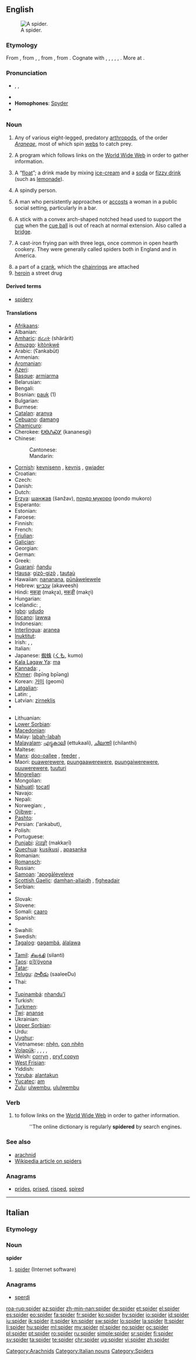 ==English==
{{wikipedia|dab=Spider (disambiguation)|Spider}}
[[Image:Brachypelma edit.jpg|thumb|A spider.]]

===Etymology===
From {{etyl|enm}} {{term|spithre|lang=enm}}, from {{etyl|ang}} {{term|spider|spīder|lang=ang}}, {{term|spiþra|spīþra|spider|lang=ang}}, from {{proto|Germanic|spinþrô|spider", literally, "spinner|lang=en}}, from {{proto|Indo-European|(s)pend-||(s)pen-|to pull, stretch, spin|lang=en}}. Cognate with {{etyl|sco|-}} {{term|spider||spider|lang=sco}}, {{etyl|fy|-}} {{term|spin||spider|lang=fy}}, {{etyl|nl|-}} {{term|spin||spider|lang=nl}}, {{etyl|de|-}} {{term|Spinne||spider|lang=de}}, {{etyl|da|-}} {{term|spinder||spinner, spider|lang=da}}, {{etyl|sv|-}} {{term|spindel||spider|lang=sv}}. More at {{l|en|spin}}.

===Pronunciation===
* {{enPR|spī'də(r)}}, {{IPA|/ˈspaɪdə(r)/}}, {{SAMPA|/"spaId@(r)/}}
* {{audio|En-us-spider.ogg|Audio (US)}}
* '''Homophones''': [[Spyder]]<!-- various sports cars [proper noun?] -->
* {{rhymes|aɪdə(r)}}

===Noun===
{{en-noun}}

# Any of various eight-legged, predatory [[arthropod]]s, of the order ''[[Araneae]]'', most of which spin [[web]]s to catch prey.
# {{internet}} A program which follows links on the [[World Wide Web]] in order to gather information.
# {{chiefly|Australia|and|New Zealand}} A “[[float]]”; a drink made by mixing [[ice-cream]] and a [[soda]] or [[fizzy drink]] (such as [[lemonade]]).
# {{slang}} A spindly person.
# {{slang}} A man who persistently approaches or [[accost]]s a woman in a public social setting, particularly in a bar.
# {{context|snooker|billiards}} A stick with a convex arch-shaped notched head used to support the [[cue]] when the [[cue ball]] is out of reach at normal extension.  Also called a [[bridge]].
# {{cookware}} A cast-iron frying pan with three legs, once common in open hearth cookery. They were generally called spiders both in England and in America.
# a part of a [[crank]], which the [[chainrings]] are attached
# [[heroin]] a street drug

====Derived terms====
* [[spidery]]

====Translations====
{{trans-top|arthropod}}
* [[Afrikaans]]: {{t|af|spinnekop|xs=Afrikaans}}
* Albanian: {{t-|sq|merimangë|f|xs=Albanian}}
* [[Amharic]]: [[ሸረሪት]] (shärärit)
* [[Amuzgo]]: [[kítònkwé]]
* Arabic: {{Arab|[[عنكبوت]]}} (ʕankabūt) {{m}}
* Armenian: {{t+|hy|սարդ|tr=sard}}
* [[Aromanian]]: {{tø|rup|pangu|xs=Aromanian}}
* [[Azeri]]: {{t+|az|hörümçək|xs=Azeri}}
* [[Basque]]: [[armiarma]]
* Belarusian: {{t-|be|павук|m|tr=pavuk|xs=Belarusian}}
* Bengali: {{t-|bn|মাকড়সা|sc=Beng|xs=Bengali}}
* Bosnian: [[pauk]] {{m}} (1)
* Bulgarian: {{t+|bg|паяк|m|tr=pajak}}
* Burmese: {{t|my|ပင့်ကူ|tr=gu pḭ̃ gù |sc=Mymr}}
* [[Catalan]]: [[aranya]] {{f}}
* [[Cebuano]]: [[damang]]
* [[Chamicuro]]: {{tø|ccc|kajs̈holi}}
* Cherokee: [[ᎧᎾᏁᏍᎩ]] (kananesgi)
* Chinese:
*: Cantonese: {{yue-yue-j|蜘蛛|zi1 zyu1}}
*: Mandarin: {{zh-zh-p|蜘蛛|zhīzhū}}
* [[Cornish]]: [[kevnisenn]] {{f}}, [[kevnis]] {{m}}, [[gwiader]] {{m}}
* Croatian: {{t-|hr|pauk|m|alt=pȁūk}}
* Czech: {{t-|cs|pavouk|m}}
* Danish: {{t|da|edderkop|c}}
* Dutch: {{t+|nl|spin|m}}
* [[Erzya]]: [[шанжав]] (šanžav), [[пондо мукоро]] (pondo mukoro)
* Esperanto: {{t|eo|araneo}}
* Estonian: {{t-|et|ämblik}}
* Faroese: {{t|fo|eiturkoppur|m|xs=Faroese}}
* Finnish: {{t+|fi|hämähäkki}}
* French: {{t+|fr|araignée|f}}
* [[Friulian]]: {{tø|fur|ragn|xs=Friulian}}
* [[Galician]]: {{t-|gl|araña|xs=Galician}}
* Georgian: {{t-|ka|ობობა|tr=oboba|sc=Geor|xs=Georgian}}
* German: {{t+|de|Spinne|f}}
* Greek: {{t+|el|αράχνη|f|tr=aráchni}}
* [[Guaraní]]: [[ñandu]]
* [[Hausa]]: [[gizò-gizò]] {{m}}, [[tautaù]] {{m}}
* Hawaiian: [[nananana]], [[pūnāwelewele]]
* Hebrew: [[עכביש]] (akaveesh)
* Hindi: [[मकड़ा]] (makɽa), [[मकड़ी]] (makɽi)
* Hungarian: {{t+|hu|pók}}
* Icelandic: {{t+|is|kónguló|f}}, {{t+|is|könguló|f}}
* [[Igbo]]: [[ududo]]
* [[Ilocano]]: [[lawwa]]
* Indonesian: {{t-|id|labah|xs=Indonesian}}
* [[Interlingua]]: [[aranea]]
* [[Inuktitut]]: {{t+|iu|ᐋᓯᕙᖅ|tr=[[aasivaq]]|sc=Cans|xs=Inuktitut}}
* Irish: {{t-|ga|damhán alla|m|xs=Irish}}, {{t|ga|ruán alla|m|xs=Irish}}, {{t|ga|fíodóir|m|xs=Irish}}
* Italian: {{t+|it|ragno|m}}
* Japanese: [[蜘蛛]] ([[くも]], kumo)
* [[Kala Lagaw Ya]]: [[ma]]
* [[Kannada]]: {{t|kn|ಸಾಲಿಗ|sc=Knda}}, {{t|kn|ಜೇಡ|sc=Knda}}
* [[Khmer]]: {{Khmr|[[ពីងពាង]]}} (bpīng bpīəng)
* Korean: [[거미]] (geomi)
* [[Latgalian]]: {{tø|ltg|dziernyukss}}
* Latin: {{t-|la|aranea|f}}, {{t|la|araneus|m}}
* Latvian: [[zirneklis]] {{m}}
* {{trreq|lzz}}
{{trans-mid}}
* Lithuanian: {{t-|lt|voras|m|xs=Lithuanian}}
* [[Lower Sorbian]]: {{tø|dsb|pawk|m|xs=Lower Sorbian}}
* [[Macedonian]]: {{t-|mk|пајак|m|tr=pájak}}
* Malay: [[labah-labah]]
* [[Malayalam]]: [[എട്ടുകാലി]] (ettukaali), [[ചിലന്തി]] (chilanthi)
* Maltese: {{t-|mt|brimba|f|xs=Maltese}}
* [[Manx]]: [[doo-oallee]] {{f}}, [[feeder]] {{m}}, {{t|gv|treechoshagh|m}}
* Maori: [[puawerewere]], [[puungaawerewere]], [[puungaiwerewere]], [[puuwerewere]], [[tuuturi]]
* [[Mingrelian]]: {{tø|xmf|ბორბოლია|tr=borbolia}}
* Mongolian: {{t-|mn|аалз|tr=aalz|sc=Cyrl|xs=Mongolian}}
* [[Nahuatl]]: [[tocatl]]
* Navajo: {{tø|nv|naʼashjéʼii}}
* Nepali: {{t|ne|माकुरो|tr=mākuro|sc=Deva|xs=Nepali}}
* Norwegian: {{t+|no|edderkopp|m}}, {{t|no|edderkopper|m|p}}
* [[Ojibwe]]: {{tø|oj|asabikeshiinh}}, {{tø|oj|asabikeshi}}
* [[Pashto]]: {{t|ps|غڼه|f|tr=ǧëṇa|sc=ps-Arab}}
* Persian: {{fa-Arab|[[عنکبوت]]}} (‘ankabut), {{t|fa|تارتنک|tr=târtanak|xs=Persian}}
* Polish: {{t+|pl|pająk|m}}
* Portuguese: {{t+|pt|aranha|f}}
* [[Punjabi]]: [[ਮੱਕਡ਼ੀ]] (makkaṛī)
* [[Quechua]]: [[kusikusi]] {{italbrac|small}}, [[apasanka]] {{italbrac|big}}
* Romanian: {{t+|ro|păianjen|m}}
* [[Romansch]]: {{t|rm|filien|m}}
* Russian: {{t+|ru|паук|m|tr=paúk}}
* [[Samoan]]: [['apogāleveleve]]
* [[Scottish Gaelic]]: [[damhan-allaidh]] {{m}}, [[fìgheadair]] {{m}}
* Serbian: {{t-|sr|паук|m|tr=paúk|sc=Cyrl}}
* {{trreq|si}}
* Slovak: {{t-|sk|pavúk|m}}
* Slovene: {{t+|sl|pajek|m}}
* Somali: [[caaro]]
* Spanish: {{t+|es|araña|f}}
* {{trreq|sva}}
* Swahili: {{t+|sw|buibui|xs=Swahili}}
* Swedish: {{t+|sv|spindel|c}}
* [[Tagalog]]: [[gagambá]], [[álalawa]]
* {{trreq|ty}}
* [[Tamil]]: [[சிலந்தி]] (silanti)
* [[Taos]]: [[p’ȍ’ǫ́yona]]
* [[Tatar]]: {{t-|tt|ürmäküç|sc=Cyrl|xs=Tatar}}
* [[Telugu]]: [[సాలీడు]] (saaleeDu)
* Thai: {{t|th|แมงมุม|tr=maeng mum}}
* {{trreq|to}}
* [[Tupinambá]]: [[nhandu'ĩ]]
* Turkish: {{t+|tr|örümcek}}
* [[Turkmen]]: {{t|tk|möý}}
* [[Twi]]: [[ananse]]
* Ukrainian: {{t-|uk|павук|m|xs=Ukrainian}}
* [[Upper Sorbian]]: {{tø|hsb|pawk|m|xs=Upper Sorbian}}
* Urdu: {{t|ur|مکڑی|sc=ur-Arab}}
* [[Uyghur]]: {{t|ug|ئۆمۈچۈك|sc=ug-Arab|tr=ömüchük}}
* Vietnamese: [[nhện]], [[con nhện]]
* [[Volapük]]: {{qualifier|male or female}} {{t|vo|raänid}}, {{qualifier|male}} {{t|vo|hiraänid}}, {{qualifier|female}} {{t|vo|jiraänid}}, {{qualifier|offspring, young}} {{t|vo|raänidül}}, {{qualifier|older word}} {{t|vo|spulaf}}
* Welsh: [[corryn]] {{m}}, [[pryf copyn]] {{m}}
* [[West Frisian]]: {{t-|fy|spin|c|xs=West Frisian}}
* Yiddish: {{t-|yi|שפּין|f|tr=shpin|xs=Yiddish}}
* [[Yoruba]]: [[alantakun]]
* [[Yucatec]]: [[am]]
* [[Zulu]]: [[ulwembu]], [[ululwembu]]
{{trans-bottom}}

{{trans-top|computer program}}
{{trans-mid}}
{{trans-bottom}}

{{trans-top|drink}}
{{trans-mid}}
{{trans-bottom}}

{{trans-top|slang: a spindly person}}
{{trans-mid}}
{{trans-bottom}}

{{trans-top|Snooker spider}}
{{trans-mid}}
{{trans-bottom}}

===Verb===
{{en-verb}}

# {{internet|of a computer program}} to follow links on the [[World Wide Web]] in order to gather information.
#: ''The online dictionary is regularly '''spidered''' by search engines.

===See also===
* [[arachnid]]
* [[w:spider|Wikipedia article on spiders]]

===Anagrams===
* [[prides#English|prides]], [[prised#English|prised]], [[risped#English|risped]], [[spired#English|spired]]

[[Category:Arachnids]]

----

==Italian==

===Etymology===
{{etyl|en|it}}

===Noun===
'''spider''' {{m|inv}}

# {{computing|lang=it}} [[#English|spider]] (Internet software)

===Anagrams===
* [[sperdi#Italian|sperdi]]

[[Category:Italian nouns]]
[[Category:Spiders]]

[[roa-rup:spider]]
[[az:spider]]
[[zh-min-nan:spider]]
[[de:spider]]
[[et:spider]]
[[el:spider]]
[[es:spider]]
[[eo:spider]]
[[fa:spider]]
[[fr:spider]]
[[ko:spider]]
[[hy:spider]]
[[io:spider]]
[[id:spider]]
[[iu:spider]]
[[ik:spider]]
[[it:spider]]
[[kn:spider]]
[[sw:spider]]
[[lo:spider]]
[[la:spider]]
[[lt:spider]]
[[li:spider]]
[[hu:spider]]
[[ml:spider]]
[[my:spider]]
[[nl:spider]]
[[no:spider]]
[[oc:spider]]
[[pl:spider]]
[[pt:spider]]
[[ro:spider]]
[[ru:spider]]
[[simple:spider]]
[[sr:spider]]
[[fi:spider]]
[[sv:spider]]
[[ta:spider]]
[[te:spider]]
[[chr:spider]]
[[ug:spider]]
[[vi:spider]]
[[zh:spider]]